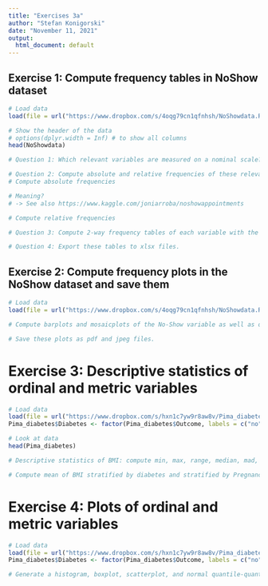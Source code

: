 ```yaml
---
title: "Exercises 3a"
author: "Stefan Konigorski"
date: "November 11, 2021"
output:
  html_document: default
---
```


## Exercise 1: Compute frequency tables in NoShow dataset

```r
# Load data
load(file = url("https://www.dropbox.com/s/4oqg79cn1qfnhsh/NoShowdata.RData?dl=1"))

# Show the header of the data
# options(dplyr.width = Inf) # to show all columns
head(NoShowdata)

# Question 1: Which relevant variables are measured on a nominal scale?

# Question 2: Compute absolute and relative frequencies of these relevant nominal variables 
# Compute absolute frequencies

# Meaning?
# -> See also https://www.kaggle.com/joniarroba/noshowappointments

# Compute relative frequencies
```


```r
# Question 3: Compute 2-way frequency tables of each variable with the NoShow variable (cross-tab, contingency table)

```

```r
# Question 4: Export these tables to xlsx files.

```

## Exercise 2: Compute frequency plots in the NoShow dataset and save them

```r
# Load data
load(file = url("https://www.dropbox.com/s/4oqg79cn1qfnhsh/NoShowdata.RData?dl=1"))

# Compute barplots and mosaicplots of the No-Show variable as well as of other variables.

# Save these plots as pdf and jpeg files.

```

# Exercise 3: Descriptive statistics of ordinal and metric variables

```r
# Load data
load(file = url("https://www.dropbox.com/s/hxn1c7yw9r8aw8v/Pima_diabetes.RData?dl=1"))
Pima_diabetes$Diabetes <- factor(Pima_diabetes$Outcome, labels = c("no", "yes"))

# Look at data
head(Pima_diabetes)

# Descriptive statistics of BMI: compute min, max, range, median, mad, mean, sd, variance, skewness and kurtosis of BMI

# Compute mean of BMI stratified by diabetes and stratified by Pregnancies using the 'tapply' function
```

# Exercise 4: Plots of ordinal and metric variables

```r
# Load data
load(file = url("https://www.dropbox.com/s/hxn1c7yw9r8aw8v/Pima_diabetes.RData?dl=1"))
Pima_diabetes$Diabetes <- factor(Pima_diabetes$Outcome, labels = c("no", "yes"))

# Generate a histogram, boxplot, scatterplot, and normal quantile-quantile plot of BMI.
```

